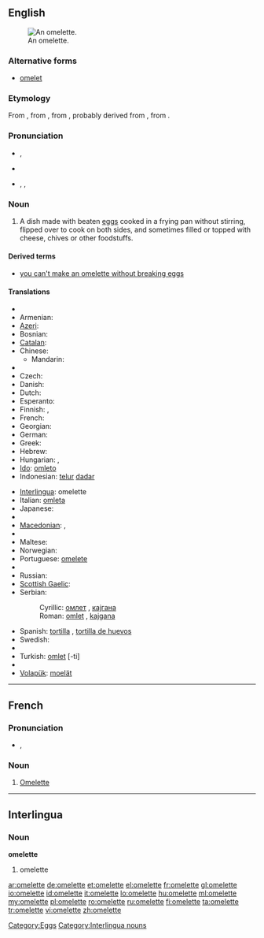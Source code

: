 ==English==
[[Image:Omelett.jpg|thumb|right|An omelette.]]

===Alternative forms===
* [[omelet]] {{italbrac|chiefly US}}

===Etymology===
From {{etyl|fr}} {{term|omelette|lang=fr}}, from {{term|alemette|lang=fr}}, from {{term|alemelle||knife blade|lang=fr}}, probably derived from {{term|lemelle|la lemelle|lang=fr}}, from {{etyl|la}} {{term|lamella||thin plate|lang=la}}.

===Pronunciation===
* {{a|Australia|UK}} {{IPA|/ˈɒm.lət/}}, {{SAMPA|/"Qm.l@t/}}
* {{audio|en-uk-omelette.ogg|Audio (UK)}}
* {{a|US}} {{enPR|ŏm'ə-lĭt|ŏm'lĭt}}, {{IPA|/ˈɑməlɪt/|/ɑmlɪt/}}, {{SAMPA|/Am@lIt/|/AmlIt/}}

{{rfp|US pronunciations need verifying}}

===Noun===
{{wikipedia}}
{{en-noun}}

# A dish made with beaten [[egg]]s cooked in a frying pan without stirring, flipped over to cook on both sides, and sometimes filled or topped with cheese, chives or other foodstuffs.

====Derived terms====
* [[you can't make an omelette without breaking eggs]]

====Translations====
{{trans-top|dish made with beaten eggs}}
* {{trreq|Arabic}}
* Armenian: {{t-|hy|ձվածեղ|tr=jvaçeġ}}
* [[Azeri]]: {{t|az|qayğanaq}}
* Bosnian: {{t-|bs|omlet|m}}
* [[Catalan]]: {{t|ca|truita|f}}
* Chinese:
** Mandarin: {{t-|cmn|煎蛋饼|tr=jiāndànbǐng|sc=Hani}}
* {{trreq|Croatian}}
* Czech: {{t-|cs|omeleta|f}}
* Danish: {{t-|da|omelet|c}}
* Dutch: {{t+|nl|omelet|f}}
* Esperanto: {{t-|eo|omleto|xs=Esperanto}}
* Finnish: {{t+|fi|munakas}}, {{t+|fi|omeletti}}
* French: {{t+|fr|omelette|f}}
* Georgian: {{t|ka|ომლეტი|tr=omleti|sc=Geor}}
* German: {{t+|de|Omelett|n}}
* Greek: {{t+|el|ομελέτα|tr=omeléta}}
* Hebrew: {{t+|he|חביתה|f|tr=havita}}
* Hungarian: {{t+|hu|omlett}}, {{t-|hu|tojáslepény}}
* [[Ido]]: [[omleto]]
* Indonesian: [[telur]] [[dadar]]
{{trans-mid}}
* [[Interlingua]]: omelette
* Italian: [[omleta]] {{f}}
* Japanese: {{t+|ja|オムレツ|tr=omuretsu}}
* {{trreq|Korean}}
* [[Macedonian]]: {{t-|mk|омлет|m|tr=ómlet}},  {{t-|mk|кајгана|f|tr=kájgana}}
* {{trreq|Malay}}
* Maltese: {{t-|mt|froġa|xs=Maltese}}
* Norwegian: {{t|no|omelett|m}}
* Portuguese: [[omelete]] {{f}}
* {{trreq|Romanian}}
* Russian: {{t+|ru|омлет|m|tr=omlét}}
* [[Scottish Gaelic]]: {{t-|gd|bonnach-uighe|m|xs=Scottish Gaelic}}
* Serbian:
*: Cyrillic: [[омлет]] {{m}}, [[кајгана]] {{f|p}}
*: Roman: [[omlet]] {{m}}, [[kajgana]] {{f|p}}
* Spanish: [[tortilla]] {{f}} {{qualifier|Spain}}, [[tortilla de huevos]]
* Swedish: {{t+|sv|omelett|c}}
* {{trreq|Thai}}
* Turkish: [[omlet]] [-ti]
* {{trreq|Vietnamese}}
* [[Volapük]]: [[moelät]]
{{trans-bottom}}

----

==French==

===Pronunciation===
* {{IPA|/ˈɔm(ə)lɛt(ə)/|lang=fr}}, {{SAMPA|/"Om(@)lEt(@)/}}

===Noun===
{{fr-noun|f}}

# [[#English|Omelette]]

----

==Interlingua==

===Noun===
'''omelette'''

# omelette

[[Category:Eggs]]
[[Category:Interlingua nouns]]

[[ar:omelette]]
[[de:omelette]]
[[et:omelette]]
[[el:omelette]]
[[fr:omelette]]
[[gl:omelette]]
[[io:omelette]]
[[id:omelette]]
[[it:omelette]]
[[lo:omelette]]
[[hu:omelette]]
[[ml:omelette]]
[[my:omelette]]
[[pl:omelette]]
[[ro:omelette]]
[[ru:omelette]]
[[fi:omelette]]
[[ta:omelette]]
[[tr:omelette]]
[[vi:omelette]]
[[zh:omelette]]